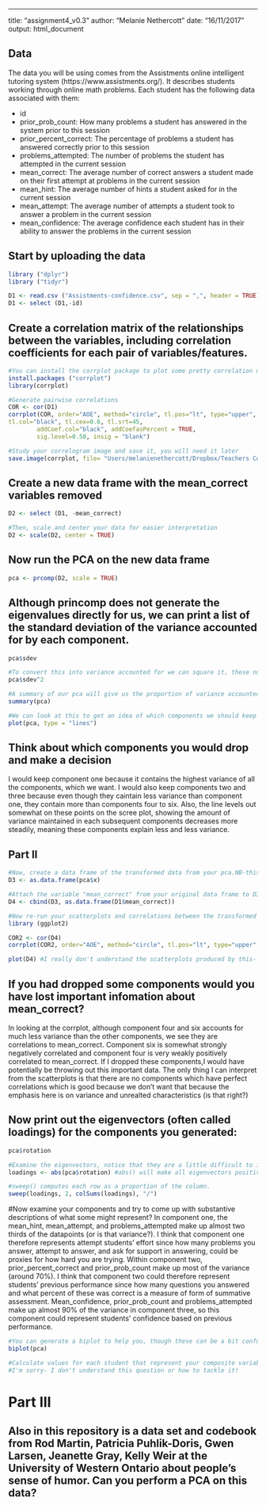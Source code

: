 ---
title: "assignment4_v0.3"
author: "Melanie Nethercott"
date: "16/11/2017"
output: html_document


## Data
The data you will be using comes from the Assistments online intelligent tutoring system (https://www.assistments.org/). It describes students working through online math problems. Each student has the following data associated with them:

- id
- prior_prob_count: How many problems a student has answered in the system prior to this session
- prior_percent_correct: The percentage of problems a student has answered correctly prior to this session
- problems_attempted: The number of problems the student has attempted in the current session
- mean_correct: The average number of correct answers a student made on their first attempt at problems in the current session
- mean_hint: The average number of hints a student asked for in the current session
- mean_attempt: The average number of attempts a student took to answer a problem in the current session
- mean_confidence: The average confidence each student has in their ability to answer the problems in the current session

## Start by uploading the data
```r
library ("dplyr")
library ("tidyr")

D1 <- read.csv ("Assistments-confidence.csv", sep = ",", header = TRUE) 
D1 <- select (D1,-id)
```

## Create a correlation matrix of the relationships between the variables, including correlation coefficients for each pair of variables/features.

```r
#You can install the corrplot package to plot some pretty correlation matrices (sometimes called correlograms)
install.packages ("corrplot")
library(corrplot)

#Generate pairwise correlations
COR <- cor(D1)
corrplot(COR, order="AOE", method="circle", tl.pos="lt", type="upper",        
tl.col="black", tl.cex=0.6, tl.srt=45, 
        addCoef.col="black", addCoefasPercent = TRUE,
        sig.level=0.50, insig = "blank")

#Study your correlogram image and save it, you will need it later 
save.image(corrplot, file= "Users/melanienethercott/Dropbox/Teachers College/HUDK 4050 EDM/R work/assignment4_v0.1") 
```

## Create a new data frame with the mean_correct variables removed
```r
D2 <- select (D1, -mean_correct)

#Then, scale and center your data for easier interpretation
D2 <- scale(D2, center = TRUE)
```

## Now run the PCA on the new data frame
```r
pca <- prcomp(D2, scale = TRUE)
```

## Although princomp does not generate the eigenvalues directly for us, we can print a list of the standard deviation of the variance accounted for by each component.
```r
pca$sdev

#To convert this into variance accounted for we can square it, these numbers are proportional to the eigenvalue
pca$sdev^2

#A summary of our pca will give us the proportion of variance accounted for by each component
summary(pca)

#We can look at this to get an idea of which components we should keep and which we should drop
plot(pca, type = "lines")
```

## Think about which components you would drop and make a decision
I would keep component one because it contains the highest variance of all the components, which we want. I would also keep components two and three because even though they caintain less variance than component one, they contain more than components four to six. Also, the line levels out somewhat on these points on the scree plot, showing the amount of variance maintained in each subsequent components decreases more steadily, meaning these components explain less and less variance.

## Part II

```r
#Now, create a data frame of the transformed data from your pca.NB-this contains the eigenvalues for each student for each component (i.e. data point)
D3 <- as.data.frame(pca$x)

#Attach the variable "mean_correct" from your original data frame to D3. 
D4 <- cbind(D3, as.data.frame(D1$mean_correct))

#Now re-run your scatterplots and correlations between the transformed data and mean_correct. 
library (ggplot2)

COR2 <- cor(D4)
corrplot(COR2, order="AOE", method="circle", tl.pos="lt", type="upper", tl.col="black", tl.cex=0.6, tl.srt=45, addCoef.col="black", addCoefasPercent=TRUE, sig.level=0.50, insig="blank")

plot(D4) #I really don't understand the scatterplots produced by this- there is so much going on. Is this the right way to plot this, or is there a better/ clearer way?

```

## If you had dropped some components would you have lost important infomation about mean_correct?
In looking at the corrplot, although component four and six accounts for much less variance than the other components, we see they are correlations to mean_correct. Component six is somewhat strongly negatively correlated and component four is very weakly positively correlated to mean_correct. If I dropped these components,I would have potentially be throwing out this important data. The only thing I can interpret from the scatterplots is that there are no components which have perfect correlations which is good because we don't want that because the emphasis here is on variance and unrealted characteristics (is that right?)


## Now print out the eigenvectors (often called loadings) for the components you generated:
```r
pca$rotation

#Examine the eigenvectors, notice that they are a little difficult to interpret. It is much easier to make sense of them if we make them proportional within each component
loadings <- abs(pca$rotation) #abs() will make all eigenvectors positive

#sweep() computes each row as a proportion of the column. 
sweep(loadings, 2, colSums(loadings), "/") 
```

#Now examine your components and try to come up with substantive descriptions of what some might represent?
In component one, the mean_hint, mean_attempt, and problems_attempted make up almost two thirds of the datapoints (or is that variance?). I think that component one therefore represents attempt students' effort since how many problems you answer, attempt to answer, and ask for support in answering, could be proxies for how hard you are trying. Within component two, prior_percent_correct and prior_prob_count make up most of the variance (around 70%). I think that component two could therefore represent students' previous performance since how many questions you answered and what percent of these was correct is a measure of form of summative assessment. Mean_confidence, prior_prob_count and problems_attempted make up almost 90% of the variance in component three, so this component could represent students' confidence based on previous performance.


```r
#You can generate a biplot to help you, though these can be a bit confusing. They plot the transformed data by the first two components. Therefore, the axes represent the direction of maximum variance. Then mapped onto this point cloud are the original directions of the variables, depicted as red arrows. It is supposed to provide a visualization of which variables "go together". Variables that possibly represent the same underlying construct point in the same direction.  
biplot(pca)

#Calculate values for each student that represent your composite variables and then create a new correlogram showing their relationship to mean_correct.
#I'm sorry- I don't understand this question or how to tackle it!
```



# Part III  
## Also in this repository is a data set and codebook from Rod Martin, Patricia Puhlik-Doris, Gwen Larsen, Jeanette Gray, Kelly Weir at the University of Western Ontario about people's sense of humor. Can you perform a PCA on this data?
